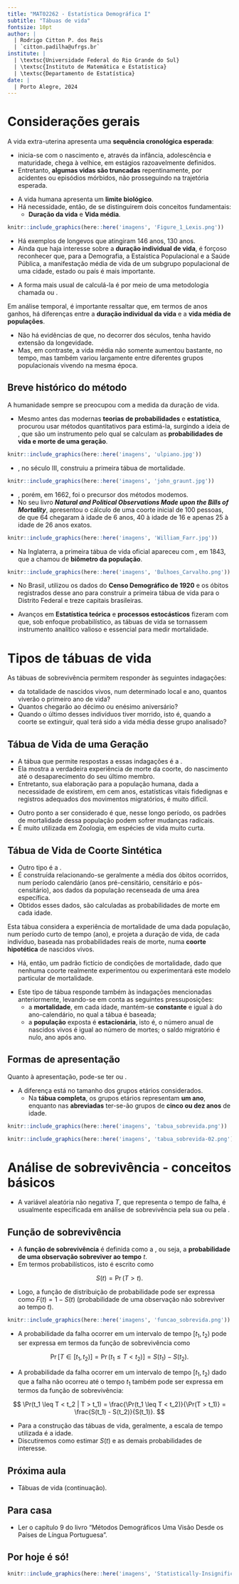```yaml
---
title: "MAT02262 - Estatística Demográfica I"
subtitle: "Tábuas de vida"
fontsize: 10pt
author: |
  | Rodrigo Citton P. dos Reis
  | `citton.padilha@ufrgs.br`
institute: |
  | \textsc{Universidade Federal do Rio Grande do Sul}
  | \textsc{Instituto de Matemática e Estatística}
  | \textsc{Departamento de Estatística}
date: |
  | Porto Alegre, 2024
---
```


# Considerações gerais {.allowframebreaks}

A vida extra-uterina apresenta uma **sequência cronológica esperada**:

- inicia-se com o nascimento e, através da infância, adolescência e maturidade, chega à velhice, em estágios razoavelmente definidos.
- Entretanto, **algumas vidas são truncadas** repentinamente, por acidentes ou episódios mórbidos, não prosseguindo na trajetória esperada.

\framebreak

- A vida humana apresenta um **limite biológico**.
- Há necessidade, então, de se distinguirem dois conceitos fundamentais:
    + **Duração da vida** e **Vida média**.

\framebreak

\structure{Relembrando}

\begin{mybox}{Coorte}

é um conjunto de indivíduos tendo um fator temporal comum, por exemplo, a coorte de indivíduos nascidos em 1980, no Município de São Paulo. A análise por coorte objetiva o estudo dos eventos que ocorram nesse grupo, com o transcorrer do tempo.

\end{mybox}

\framebreak

\structure{Relembrando (coorte)}

```r

knitr::include_graphics(here::here('imagens', 'Figure_1_Lexis.png'))

```

\framebreak

\begin{mybox}{Duração da vida}

O conceito tenta estabelecer o limite extremo de idade do ser humano; para alguns autores, este seria a idade ultrapassada por menos de 0,1\% de uma coorte original. 

\end{mybox}

\framebreak

- Há exemplos de longevos que atingiram 146 anos, 130 anos.
- Ainda que haja interesse sobre a **duração individual de vida**, é forçoso reconhecer que, para a Demografia, a Estaística Populacional e a Saúde Pública, a manifestação média de vida de um subgrupo populacional de uma cidade, estado ou país é mais importante. 

\framebreak

\begin{mybox}{Vida média}
ou \structure{esperança de vida (expectativa de vida)} representa o número esperado de anos a serem vividos, em média, por uma coorte.
\end{mybox}

- A forma mais usual de calculá-la é por meio de uma metodologia chamada \structure{tábua de vida} ou \structure{tábua de sobrevivência}.

\framebreak

Em análise temporal, é importante ressaltar que, em termos de anos ganhos, há diferenças entre a **duração individual da vida** e a **vida média de populações**. 

- Não há evidências de que, no decorrer dos séculos, tenha havido extensão da longevidade.
- Mas, em contraste, a vida média não somente aumentou bastante, no tempo, mas também variou largamente entre diferentes grupos populacionais vivendo na mesma época.


## Breve histórico do método {.allowframebreaks}

A humanidade sempre se preocupou com a medida da duração de vida.

- Mesmo antes das modernas **teorias de probabilidades** e **estatística**, procurou usar métodos quantitativos para estimá-la, surgindo a ideia de \structure{tábuas de sobrevivência}, que são um instrumento pelo qual se calculam as **probabilidades de vida e morte de uma geração**.

\framebreak

```r

knitr::include_graphics(here::here('imagens', 'ulpiano.jpg'))

```

- \structure{Ulpiano}, no século III, construiu a primeira tábua de mortalidade.

\framebreak

```r

knitr::include_graphics(here::here('imagens', 'john_graunt.jpg'))

```

- \structure{John Graunt}, porém, em 1662, foi o precursor dos métodos modemos.
- No seu livro *__Natural and Political Observations Made upon the Bills of Mortality__*, \structure{Graunt} apresentou o cálculo de uma coorte inicial de 100 pessoas, de que 64 chegaram à idade de 6 anos, 40 à idade de 16 e apenas 25 à idade de 26 anos exatos. 

\framebreak

```r

knitr::include_graphics(here::here('imagens', 'William_Farr.jpg'))

```

- Na Inglaterra, a primeira tábua de vida oficial apareceu com \structure{William Farr}, em 1843, que a chamou de **biômetro da população**.

\framebreak


```r

knitr::include_graphics(here::here('imagens', 'Bulhoes_Carvalho.png'))

```

- No Brasil, \structure{Bulhões de Carvalho} utilizou os dados do **Censo Demográfico de 1920** e os óbitos registrados desse ano para construir a primeira tábua de vida para o Distrito Federal e treze capitais brasileiras.

\framebreak

- Avanços em **Estatística teórica** e **processos estocásticos** fizeram com que, sob enfoque probabilístico, as tábuas de vida se tornassem instrumento analítico valioso e essencial para medir mortalidade.

# Tipos de tábuas de vida {.allowframebreaks}

As tábuas de sobrevivência permitem responder às seguintes indagações:

- da totalidade de nascidos vivos, num determinado local e ano, quantos viverão o primeiro ano de vida?
- Quantos chegarão ao décimo ou enésimo aniversário?
- Quando o último desses indivíduos tiver morrido, isto é, quando a coorte se extinguir, qual terá sido a vida média desse grupo analisado?

## Tábua de Vida de uma Geração {.allowframebreaks}

- A tábua que permite respostas a essas indagações é a \structure{Tábua de Vida de uma Geração}.
- Ela mostra a verdadeira experiência de morte da coorte, do nascimento até o desaparecimento do seu último membro.
- Entretanto, sua elaboração para a população humana, dada a necessidade de existirem, em cem anos, estatísticas vitais fidedignas e registros adequados dos movimentos migratórios, é muito difícil.

\framebreak

- Outro ponto a ser considerado é que, nesse longo período, os padrões de mortalidade dessa população podem sofrer mudanças radicais.
- É muito utilizada em Zoologia, em espécies de vida muito curta.

## Tábua de Vida de Coorte Sintética {.allowframebreaks}

- Outro tipo é a \structure{Tábua de Vida de Coorte Sintética}.
- É construída relacionando-se geralmente a média dos óbitos ocorridos, num período calendário (anos pré-censitário, censitário e pós-censitário), aos dados da população recenseada de uma área específica.
- Obtidos esses dados, são calculadas as probabilidades de morte em cada idade.

\framebreak

Esta tábua considera a experiência de mortalidade de uma dada população, num período curto de tempo (ano), e projeta a duração de vida, de cada indivíduo, baseada nas probabilidades reais de morte, numa **coorte hipotética** de nascidos vivos.

- Há, então, um padrão fictício de condições de mortalidade, dado que nenhuma coorte realmente experimentou ou experimentará este modelo particular de mortalidade.

\framebreak

- Este tipo de tábua responde também às indagações mencionadas anteriormente, levando-se em conta as seguintes pressuposições:
    + a **mortalidade**, em cada idade, mantém-se **constante** e igual à do ano-calendário, no qual a tábua é baseada;
    + a **população** exposta é **estacionária**, isto é, o número anual de nascidos vivos é igual ao número de mortes; o saldo migratório é nulo, ano após ano.

## Formas de apresentação {.allowframebreaks}

Quanto à apresentação, pode-se ter \structure{tábua de vida completa} ou \structure{tábua de vida abreviada}.

- A diferença está no tamanho dos grupos etários considerados.
    + Na **tábua completa**, os grupos etários representam **um ano**, enquanto nas **abreviadas** ter-se-ão grupos de **cinco ou dez anos** de idade.

\framebreak

```r

knitr::include_graphics(here::here('imagens', 'tabua_sobrevida.png'))

```

\framebreak

```r

knitr::include_graphics(here::here('imagens', 'tabua_sobrevida-02.png'))

```

# Análise de sobrevivência - conceitos básicos {.allowframebreaks}

- A variável aleatória não negativa $T$, que representa o tempo de falha, é usualmente especificada em análise de sobrevivência pela sua \structure{função de sobrevivência} ou pela \structure{função de taxa de falha (ou risco)}.

## Função de sobrevivência {.allowframebreaks}

- A **função de sobrevivência** é definida como a \structure{probabilidade de uma observação não falhar até um certo tempo $t$}, ou seja, a __probabilidade de uma observação sobreviver ao tempo__ $t$.
- Em termos probabilísticos, isto é escrito como

$$
S(t) = \Pr(T > t).
$$

- Logo, a função de distribuição de probabilidade pode ser expressa como $F(t) = 1 - S(t)$ (probabilidade de uma observação não sobreviver ao tempo $t$).

\framebreak

```r

knitr::include_graphics(here::here('imagens', 'funcao_sobrevida.png'))

```

\framebreak

- A probabilidade da falha ocorrer em um intervalo de tempo $[t_1,t_2)$ pode ser expressa em termos da função de sobrevivência como

$$
\Pr[T\in [t_1,t_2)] = \Pr(t_1 \leq T < t_2)] = S(t_1) - S(t_2).
$$

\framebreak

- A probabilidade da falha ocorrer em um intervalo de tempo $[t_1,t_2)$ dado que a falha não ocorreu até o tempo $t_1$ também pode ser expressa em termos da função de sobrevivência:

$$
\Pr(t_1 \leq T < t_2 | T > t_1) = \frac{\Pr(t_1 \leq T < t_2)}{\Pr(T > t_1)} = \frac{S(t_1) - S(t_2)}{S(t_1)}.
$$
\framebreak

- Para a construção das tábuas de vida, geralmente, a escala de tempo utilizada é a idade.
- Discutiremos como estimar $S(t)$ e as demais probabilidades de interesse.

## Próxima aula

- Tábuas de vida (continuação).

## Para casa {.allowframebreaks}


- Ler o capítulo 9 do livro "Métodos Demográficos Uma Visão Desde os Países de Língua Portuguesa"\footnote{FOZ, Grupo de. \emph{Métodos Demográficos Uma Visão Desde os Países de Língua Portuguesa}. São Paulo: Blucher, 2021. \url{https://www.blucher.com.br/metodos-demograficos-uma-visao-desde-os-paises-de-lingua-portuguesa_9786555500837}}.

## Por hoje é só!

\begin{center}
{\bf Bons estudos!}
\end{center}

```r

knitr::include_graphics(here::here('imagens', 'Statistically-Insignificant-final05.jpg'))

```


